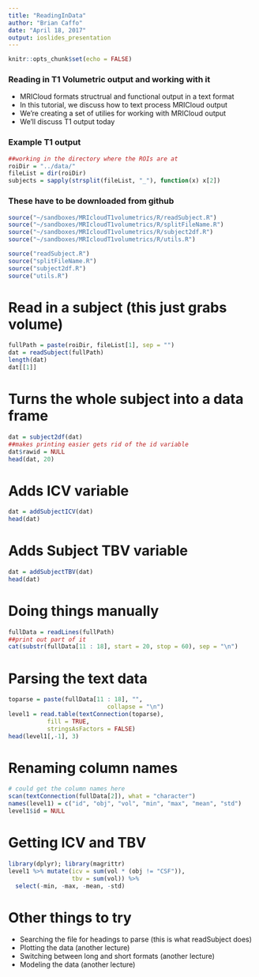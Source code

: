 ---
title: "ReadingInData"
author: "Brian Caffo"
date: "April 18, 2017"
output: ioslides_presentation
---

```{r setup, include=FALSE}
knitr::opts_chunk$set(echo = FALSE)
```

### Reading in T1 Volumetric output and working with it

- MRICloud formats structrual and functional output in
a text format
- In this tutorial, we discuss how to text process MRICloud
output
- We're creating a set of utilies for working with MRICloud output
- We'll discuss T1 output today

### Example T1 output

```{r}
##working in the directory where the ROIs are at
roiDir = "../data/"
fileList = dir(roiDir)
subjects = sapply(strsplit(fileList, "_"), function(x) x[2])
```

### These have to be downloaded from github

```{r,echo=FALSE}
source("~/sandboxes/MRIcloudT1volumetrics/R/readSubject.R")
source("~/sandboxes/MRIcloudT1volumetrics/R/splitFileName.R")
source("~/sandboxes/MRIcloudT1volumetrics/R/subject2df.R")
source("~/sandboxes/MRIcloudT1volumetrics/R/utils.R")
```

```{r, eval=FALSE}
source("readSubject.R")
source("splitFileName.R")
source("subject2df.R")
source("utils.R")
```

Read in a subject (this just grabs volume)
===
```{r}
fullPath = paste(roiDir, fileList[1], sep = "")
dat = readSubject(fullPath)
length(dat)
dat[[1]]
```

Turns the whole subject into a data frame
===
```{r}
dat = subject2df(dat)
##makes printing easier gets rid of the id variable
dat$rawid = NULL 
head(dat, 20)
```

Adds ICV variable
===
```{r}
dat = addSubjectICV(dat)
head(dat)
```

Adds Subject TBV variable
===
```{r}
dat = addSubjectTBV(dat)
head(dat)
```

Doing things manually
===
```{r}
fullData = readLines(fullPath)
##print out part of it
cat(substr(fullData[11 : 18], start = 20, stop = 60), sep = "\n")
```

Parsing the text data
===
```{r}
toparse = paste(fullData[11 : 18], "",
                            collapse = "\n")
level1 = read.table(textConnection(toparse),
           fill = TRUE,
           stringsAsFactors = FALSE)
head(level1[,-1], 3)
```

Renaming column names
===
```{r}
# could get the column names here
scan(textConnection(fullData[2]), what = "character")
names(level1) = c("id", "obj", "vol", "min", "max", "mean", "std")
level1$id = NULL
```

Getting ICV and TBV
===
```{r}
library(dplyr); library(magrittr)
level1 %>% mutate(icv = sum(vol * (obj != "CSF")), 
                  tbv = sum(vol)) %>%
  select(-min, -max, -mean, -std)
```

Other things to try
===
- Searching the file for headings to parse (this is what readSubject does)
- Plotting the data (another lecture)
- Switching between long and short formats (another lecture)
- Modeling the data (another lecture)